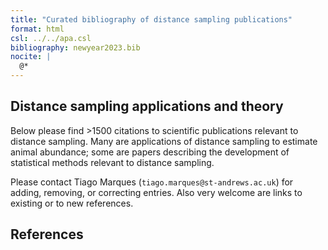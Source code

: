 ```yaml
---
title: "Curated bibliography of distance sampling publications"
format: html
csl: ../../apa.csl
bibliography: newyear2023.bib
nocite: |
  @*
---
```


## Distance sampling applications and theory

Below please find >1500 citations to scientific publications relevant to distance sampling. Many are applications of distance sampling to estimate animal abundance; some are papers describing the development of statistical methods relevant to distance sampling.


Please contact Tiago Marques (`tiago.marques@st-andrews.ac.uk`) for adding, removing, or correcting entries. Also very welcome are links to existing or to new references.


## References
